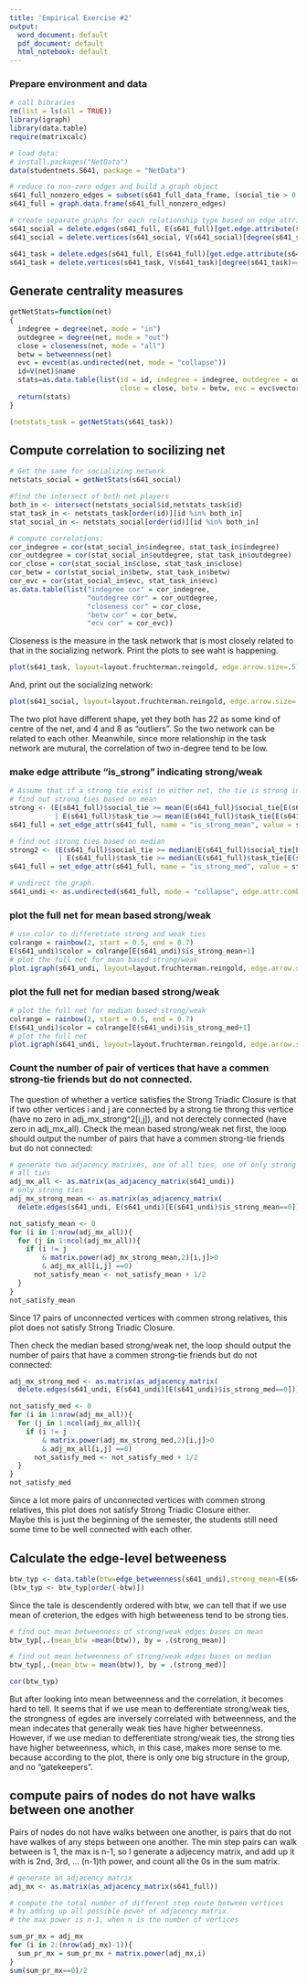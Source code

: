 ```yaml
---
title: 'Empirical Exercise #2'
output:
  word_document: default
  pdf_document: default
  html_notebook: default
---
```

### Prepare environment and data
```r
# call bibraries
rm(list = ls(all = TRUE))
library(igraph)
library(data.table)
require(matrixcalc)

# load data:
# install.packages("NetData")
data(studentnets.S641, package = "NetData")

# reduce to non-zero edges and build a graph object
s641_full_nonzero_edges = subset(s641_full_data_frame, (social_tie > 0 | task_tie > 0))
s641_full = graph.data.frame(s641_full_nonzero_edges) 

# create separate graphs for each relationship type based on edge attributes and remove isolates
s641_social = delete.edges(s641_full, E(s641_full)[get.edge.attribute(s641_full,name = "social_tie")==0])
s641_social = delete.vertices(s641_social, V(s641_social)[degree(s641_social)==0])

s641_task = delete.edges(s641_full, E(s641_full)[get.edge.attribute(s641_full,name = "task_tie")==0])
s641_task = delete.vertices(s641_task, V(s641_task)[degree(s641_task)==0])

```

## Generate centrality measures
```r
getNetStats=function(net)
{
  indegree = degree(net, mode = "in")
  outdegree = degree(net, mode = "out")
  close = closeness(net, mode = "all")
  betw = betweenness(net)
  evc = evcent(as.undirected(net, mode = "collapse"))
  id=V(net)$name
  stats=as.data.table(list(id = id, indegree = indegree, outdegree = outdegree,
                           close = close, betw = betw, evc = evc$vector))
  return(stats)
}

(netstats_task = getNetStats(s641_task))
```
## Compute correlation to socilizing net
```r
# Get the same for socializing network
netstats_social = getNetStats(s641_social)

#find the intersect of both net players
both_in <- intersect(netstats_social$id,netstats_task$id)
stat_task_in <- netstats_task[order(id)][id %in% both_in]
stat_social_in <- netstats_social[order(id)][id %in% both_in]

# compute correlations:
cor_indegree = cor(stat_social_in$indegree, stat_task_in$indegree)
cor_outdegree = cor(stat_social_in$outdegree, stat_task_in$outdegree)
cor_close = cor(stat_social_in$close, stat_task_in$close)
cor_betw = cor(stat_social_in$betw, stat_task_in$betw)
cor_evc = cor(stat_social_in$evc, stat_task_in$evc)
as.data.table(list("indegree cor" = cor_indegree, 
                   "outdegree cor" = cor_outdegree, 
                   "closeness cor" = cor_close,
                   "betw cor" = cor_betw, 
                   "ecv cor" = cor_evc))
```
Closeness is the measure in the task network that is most closely related to that in the socializing network. Print the plots to see waht is happening.
```r
plot(s641_task, layout=layout.fruchterman.reingold, edge.arrow.size=.5)
```
And, print out the socializing network:
```r
plot(s641_social, layout=layout.fruchterman.reingold, edge.arrow.size=.5)
```
The two plot have different shape, yet they both has 22 as some kind of centre of the net, and 4 and 8 as "outliers". So the two network can be related to each other. Meanwhile, since more relationship in the task network are mutural, the correlation of two in-degree tend to be low.


### make edge attribute "is_strong" indicating strong/weak
```r
# Assume that if a strong tie exist in either net, the tie is strong in the full net.
# find out strong ties based on mean
strong <- (E(s641_full)$social_tie >= mean(E(s641_full)$social_tie[E(s641_full)$social_tie>0])
           | E(s641_full)$task_tie >= mean(E(s641_full)$task_tie[E(s641_full)$task_tie>0]))
s641_full = set_edge_attr(s641_full, name = "is_strong_mean", value = strong)

# find out strong ties based on median
strong2 <- (E(s641_full)$social_tie >= median(E(s641_full)$social_tie[E(s641_full)$social_tie>0])
            | E(s641_full)$task_tie >= median(E(s641_full)$task_tie[E(s641_full)$task_tie>0]))
s641_full = set_edge_attr(s641_full, name = "is_strong_med", value = strong2)

# undirect the graph.
s641_undi <- as.undirected(s641_full, mode = "collapse", edge.attr.comb = "max")

```
### plot the full net for mean based strong/weak
```r
# use color to differetiate strong and weak ties
colrange = rainbow(2, start = 0.5, end = 0.7)
E(s641_undi)$color = colrange[E(s641_undi)$is_strong_mean+1]
# plot the full net for mean based strong/weak
plot.igraph(s641_undi, layout=layout.fruchterman.reingold, edge.arrow.size=.3)
```
### plot the full net for median based strong/weak
```r
# plot the full net for median based strong/weak
colrange = rainbow(2, start = 0.5, end = 0.7)
E(s641_undi)$color = colrange[E(s641_undi)$is_strong_med+1]
# plot the full net
plot.igraph(s641_undi, layout=layout.fruchterman.reingold, edge.arrow.size=.3)
```
### Count the number of pair of vertices that have a commen strong-tie friends but do not connected.
The question of whether a vertice satisfies the Strong Triadic Closure is that if two other vertices i and j are connected by a strong tie throng this vertice (have no zero in adj_mx_strong^2[i,j]), and not derectely connected (have zero in adj_mx_all).
Check the mean based strong/weak net first, the loop should output the number of pairs that have a commen strong-tie friends but do not connected:
```r
# generate two adjacency matrixes, one of all ties, one of only strong ties.
# all ties
adj_mx_all <- as.matrix(as_adjacency_matrix(s641_undi))
# only strong ties
adj_mx_strong_mean <- as.matrix(as_adjacency_matrix(
  delete.edges(s641_undi, E(s641_undi)[E(s641_undi)$is_strong_mean==0])))

not_satisfy_mean <- 0
for (i in 1:nrow(adj_mx_all)){
  for (j in 1:ncol(adj_mx_all)){
    if (i != j
        & matrix.power(adj_mx_strong_mean,2)[i,j]>0 
        & adj_mx_all[i,j] ==0)
      not_satisfy_mean <- not_satisfy_mean + 1/2
  }
}
not_satisfy_mean
```
Since 17 pairs of unconnected vertices with commen strong relatives, this plot does not satisfy Strong Triadic Closure.  

Then check the median based strong/weak net, the loop should output the number of pairs that have a commen strong-tie friends but do not connected:
```r
adj_mx_strong_med <- as.matrix(as_adjacency_matrix(
  delete.edges(s641_undi, E(s641_undi)[E(s641_undi)$is_strong_med==0])))

not_satisfy_med <- 0
for (i in 1:nrow(adj_mx_all)){
  for (j in 1:ncol(adj_mx_all)){
    if (i != j
        & matrix.power(adj_mx_strong_med,2)[i,j]>0 
        & adj_mx_all[i,j] ==0)
      not_satisfy_med <- not_satisfy_med + 1/2
  }
}
not_satisfy_med
```
Since a lot more pairs of unconnected vertices with commen strong relatives, this plot does not satisfy Strong Triadic Closure either.   
Maybe this is just the beginning of the semester, the students still need some time to be well connected with each other.

## Calculate the edge-level betweeness
```r
btw_typ <- data.table(btw=edge_betweenness(s641_undi),strong_mean=E(s641_undi)$is_strong_mean,strong_med=E(s641_undi)$is_strong_med)
(btw_typ <- btw_typ[order(-btw)])
```
Since the tale is descendently ordered with btw, we can tell that if we use mean of creterion, the edges with high betweeness tend to be strong ties.   
```r
# find out mean betweenness of strong/weak edges bases on mean
btw_typ[,.(mean_btw =mean(btw)), by = .(strong_mean)]
```

```r
# find out mean betweenness of strong/weak edges bases on median
btw_typ[,.(mean_btw = mean(btw)), by = .(strong_med)]
```
```r
cor(btw_typ)
```
But after looking into mean betweenness and the correlation, it becomes hard to tell. It seems that if we use mean to defferentiate strong/weak ties, the strongness of egdes are inversely correlated with betweenness, and the mean indecates that generally weak ties have higher betweenness. However, if we use median to defferentiate strong/weak ties, the strong ties have higher betweenness, which, in this case, makes more sense to me. because according to the plot, there is only one big structure in the group, and no "gatekeepers".  

## compute pairs of nodes do not have walks between one another
Pairs of nodes do not have walks between one another, is pairs that do not have walkes of any steps between one another. The min step pairs can walk between is 1, the max is n-1, so I generate a adjecency matrix, and add up it with is 2nd, 3rd, ... (n-1)th power, and count all the 0s in the sum matrix.
```r
# generate an adjacency matrix
adj_mx <- as.matrix(as_adjacency_matrix(s641_full))

# compute the total number of different step route between vertices
# by adding up all possible power of adjacency matrix.
# the max power is n-1, when n is the number of vertices

sum_pr_mx = adj_mx
for (i in 2:(nrow(adj_mx)-1)){
  sum_pr_mx = sum_pr_mx + matrix.power(adj_mx,i)
}
sum(sum_pr_mx==0)/2
```

